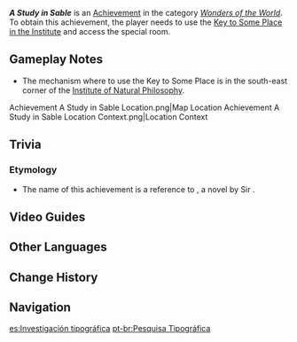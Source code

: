 {{Achievement Infobox
|id           = 81360
|order id     = 1346
|category     = Wonders of the World
|description  = Find a more... special subject of the Institute of Natural Philosophy's study.
|requirements = 
|primogems    = 5
|tracking     = 
|topic        = 
|type         = Exploration
|quest        = 
|hidden       = 1
}}
'''''A Study in Sable''''' is an [[Achievement]] in the category ''[[Wonders of the World]]''. To obtain this achievement, the player needs to use the [[Key to Some Place in the Institute]] and access the special room.

==Gameplay Notes==
* The mechanism where to use the Key to Some Place is in the south-east corner of the [[Institute of Natural Philosophy]].
<gallery>
Achievement A Study in Sable Location.png|Map Location
Achievement A Study in Sable Location Context.png|Location Context
</gallery>

==Trivia==
===Etymology===
* The name of this achievement is a reference to ''{{w|A Study in Scarlet}}'', a {{w|Sherlock Holmes}} novel by Sir {{w|Arthur Conan Doyle}}.

==Video Guides==
{{EVT
|video1   = https://youtu.be/Rm45TVsYKK4
|caption1 = Hidden Achievement: A Study in Sable
}}

==Other Languages==
{{Other Languages
|en      = A Study in Sable
|zhs     = 黑字的研究
|zhs_rm  = Hēizì de Yánjiū
|zht     = 黑字的研究
|zht_rm  = Hēizì de Yánjiù
|zh_tl   = A Study of Black Letters
|ja      = 黒色の研究
|ja_rm   = Kuroiro no Kenkyuu
|ja_tl   = A Study in Black
|ko      = 검은 글자 {{tt|연구|硏究}}
|ko_tl   = Black Letter Study
|es      = Investigación tipográfica
|es_tl   = Typographic Investigation
|fr      = Sémantique en noir
|fr_tl   = Semantics in Black
|ru      = Этюд в чёрных тонах
|ru_tl   = A Study in Black Tones
|th      = การศึกษาจดหมายสีดำ
|th_rm   = 
|th_tl   = 
|vi      = Nghiên Cứu Chữ Đen
|vi_tl   = 
|de      = Eine Studie in Pechschwarz
|de_tl   = A Study in Pitch Black
|id      = Penelusuran Benang Hitam
|id_tl   = The Search for the Black Thread
|pt      = Pesquisa Tipográfica
|pt_tl   = 
|tr      = Samurlar Üzerine
|tr_tl   = About Sables
|tr_note = The Turkish localization refers to the {{W|Sable}} animal.
|it      = Uno studio in nero
|it_tl   = A Study in Black
|zhjarudeidit_note = See [[#Trivia|Trivia]].
}}

==Change History==
{{Change History|4.0}}

==Navigation==
{{Achievement Navbox}}

[[es:Investigación tipográfica]]
[[pt-br:Pesquisa Tipográfica]]